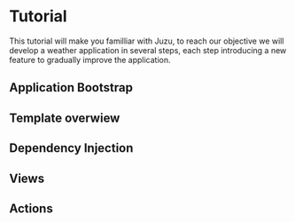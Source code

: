
= Tutorial =

This tutorial will make you familliar with Juzu, to reach our objective we will develop a weather application
in several steps, each step introducing a new feature to gradually improve the application.

== Application Bootstrap ==

{{include document=tutorial/weather1.wiki/}}

== Template overwiew ==

{{include document=tutorial/weather2.wiki/}}

== Dependency Injection ==

{{include document=tutorial/weather3.wiki/}}

== Views ==

{{include document=tutorial/weather4.wiki/}}

== Actions ==

{{include document=tutorial/weather5.wiki/}}
